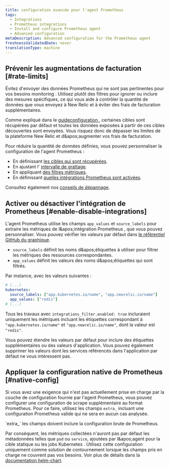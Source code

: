 ```yaml
---
title: configuration avancée pour l'agent Prometheus
tags:
  - Integrations
  - Prometheus integrations
  - Install and configure Prometheus agent
  - Advanced configuration
metaDescription: Advanced configuration for the Prometheus agent
freshnessValidatedDate: never
translationType: machine
---
```


## Prévenir les augmentations de facturation [#rate-limits]

Évitez d&apos;envoyer des données Prometheus qui ne sont pas pertinentes pour vos besoins monitoring . Utilisez plutôt des filtres pour ignorer ou inclure des mesures spécifiques, ce qui vous aide à contrôler la quantité de données que vous envoyez à New Relic et à éviter des frais de facturation supplémentaires.

Comme expliqué dans le [guideconfiguration ](/docs/infrastructure/prometheus-integrations/install-configure-prometheus-agent/setup-prometheus-agent), certaines cibles sont récupérées par défaut et toutes les données exposées à partir de ces cibles découvertes sont envoyées. Vous risquez donc de dépasser les limites de la plateforme New Relic et d&amp;apos;augmenter vos frais de facturation.

Pour réduire la quantité de données définies, vous pouvez personnaliser la configuration de l&apos;agent Prometheus :

* En définissant [les cibles qui sont récupérées](/docs/infrastructure/prometheus-integrations/install-configure-prometheus-agent/setup-prometheus-agent#scrape-prometheus-integrations).
* En ajustant l&apos; [intervalle de grattage](/docs/infrastructure/prometheus-integrations/install-configure-prometheus-agent/setup-prometheus-agent#target-scrape-interval).
* En appliquant [des filtres métriques](/docs/infrastructure/prometheus-integrations/install-configure-prometheus-agent/setup-prometheus-agent#drop-keep-metrics).
* En définissant [quelles intégrations Prometheus sont activées](/docs/infrastructure/prometheus-integrations/install-configure-prometheus-agent/advanced-configuration#enable-disable-integrations).

Consultez également nos [conseils de dépannage](/docs/infrastructure/prometheus-integrations/install-configure-prometheus-agent/troubleshooting-guide).

## Activer ou désactiver l&apos;intégration de Prometheus [#enable-disable-integrations]

L&apos;agent Prometheus utilise les champs `app_values` et `source_labels` pour extraire les métriques de l&amp;apos;intégration Prometheus , que vous pouvez personnaliser. Vous pouvez vérifier les valeurs par défaut dans [le référentiel GitHub du graphique](https://github.com/newrelic/newrelic-prometheus-configurator/blob/main/charts/newrelic-prometheus-agent/values.yaml).

* `source_labels` définit les noms d&amp;apos;étiquettes à utiliser pour filtrer les métriques des ressources correspondantes.
* `app_values` définit les valeurs des noms d&amp;apos;étiquettes qui sont filtrés.

Par instance, avec les valeurs suivantes :

```yaml
# (...)
kubernetes:
  source_labels: ["app.kubernetes.io/name", "app.newrelic.io/name"]
  app_values: ["redis"]
# (...)
```

Tous les travaux avec `integrations_filter.enabled: true` incluraient uniquement les métriques incluant les étiquettes correspondant à `"app.kubernetes.io/name"` et `"app.newrelic.io/name"`, dont la valeur est `"redis"`.

Vous pouvez étendre les valeurs par défaut pour inclure des étiquettes supplémentaires ou des valeurs d&apos;application. Vous pouvez également supprimer les valeurs dont les services référencés dans l&apos;application par défaut ne vous intéressent pas.

## Appliquer la configuration native de Prometheus [#native-config]

Si vous avez une exigence qui n&apos;est pas actuellement prise en charge par la couche de configuration fournie par l&apos;agent Prometheus, vous pouvez configurer une configuration de scrape supplémentaire au format Prometheus. Pour ce faire, utilisez les champs `extra_` incluant une configuration Prometheus valide qui ne sera en aucun cas analysée.

<Callout variant="important">
  `extra_` les champs doivent inclure la configuration brute de Prometheus.
</Callout>

Par conséquent, les métriques collectées n&apos;auront pas par défaut les métadonnées telles que `pod` ou `service`, ajoutées par l&amp;apos;agent pour la cible statique ou les jobs Kubernetes . Utilisez cette configuration uniquement comme solution de contournement lorsque les champs pris en charge ne couvrent pas vos besoins. Voir plus de détails dans la [documentation helm-chart](https://github.com/newrelic/newrelic-prometheus-configurator/blob/main/charts/newrelic-prometheus-agent/README.md).